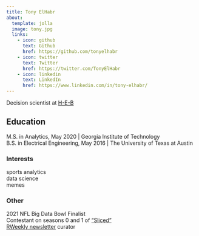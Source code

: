 ```yaml
---
title: Tony ElHabr
about:
  template: jolla
  image: tony.jpg
  links:
    - icon: github
      text: Github
      href: https://github.com/tonyelhabr
    - icon: twitter
      text: Twitter
      href: https://twitter.com/TonyElHabr
    - icon: linkedin
      text: LinkedIn
      href: https://www.linkedin.com/in/tony-elhabr/
---
```


Decision scientist at [H-E-B](https://www.heb.com/)

## Education

M.S. in Analytics, May 2020 \| Georgia Institute of Technology<br/>B.S. in Electrical Engineering, May 2016 \| The University of Texas at Austin

### Interests

sports analytics<br/>data science<br/>memes

### Other

2021 NFL Big Data Bowl Finalist<br/> Contestant on seasons 0 and 1 of ["Sliced"](https://www.notion.so/Sliced-Show-c7bd26356e3a42279e2dfbafb0480073)<br/> [RWeekly newsletter](https://rweekly.org/) curator
